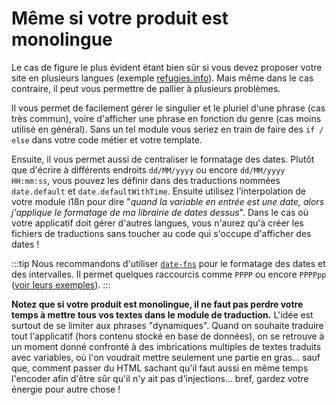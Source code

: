 # Même si votre produit est monolingue

Le cas de figure le plus évident étant bien sûr si vous devez proposer votre site en plusieurs langues (exemple [refugies.info](https://refugies.info)). Mais même dans le cas contraire, il peut vous permettre de pallier à plusieurs problèmes.

Il vous permet de facilement gérer le singulier et le pluriel d'une phrase (cas très commun), voire d'afficher une phrase en fonction du genre (cas moins utilisé en général). Sans un tel module vous seriez en train de faire des `if / else` dans votre code métier et votre template.

Ensuite, il vous permet aussi de centraliser le formatage des dates. Plutôt que d'écrire à différents endroits `dd/MM/yyyy` ou encore `dd/MM/yyyy HH:mm:ss`, vous pouvez les définir dans des traductions nommées `date.default` et `date.defaultWithTime`. Ensuite utilisez l'interpolation de votre module i18n pour dire "_quand la variable en entrée est une date, alors j'applique le formatage de ma librairie de dates dessus_". Dans le cas où votre applicatif doit gérer d'autres langues, vous n'aurez qu'à créer les fichiers de traductions sans toucher au code qui s'occupe d'afficher des dates !

:::tip
Nous recommandons d'utiliser [`date-fns`](https://date-fns.org/) pour le formatage des dates et des intervalles. Il permet quelques raccourcis comme `PPPP` ou encore `PPPPpp` ([voir leurs exemples](https://date-fns.org/v2.29.3/docs/format)).
:::

**Notez que si votre produit est monolingue, il ne faut pas perdre votre temps à mettre tous vos textes dans le module de traduction.** L'idée est surtout de se limiter aux phrases "dynamiques". Quand on souhaite traduire tout l'applicatif (hors contenu stocké en base de données), on se retrouve à un moment donné confronté à des imbrications multiples de textes traduits avec variables, où l'on voudrait mettre seulement une partie en gras… sauf que, comment passer du HTML sachant qu'il faut aussi en même temps l'encoder afin d'être sûr qu'il n'y ait pas d'injections… bref, gardez votre énergie pour autre chose !
